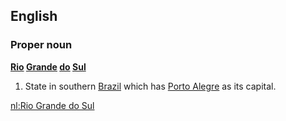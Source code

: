 ==English==

===Proper noun===
'''[[Rio]] [[Grande]] [[do]] [[Sul]]'''

#State in southern [[Brazil]] which has [[Porto Alegre]] as its capital.

[[nl:Rio Grande do Sul]]